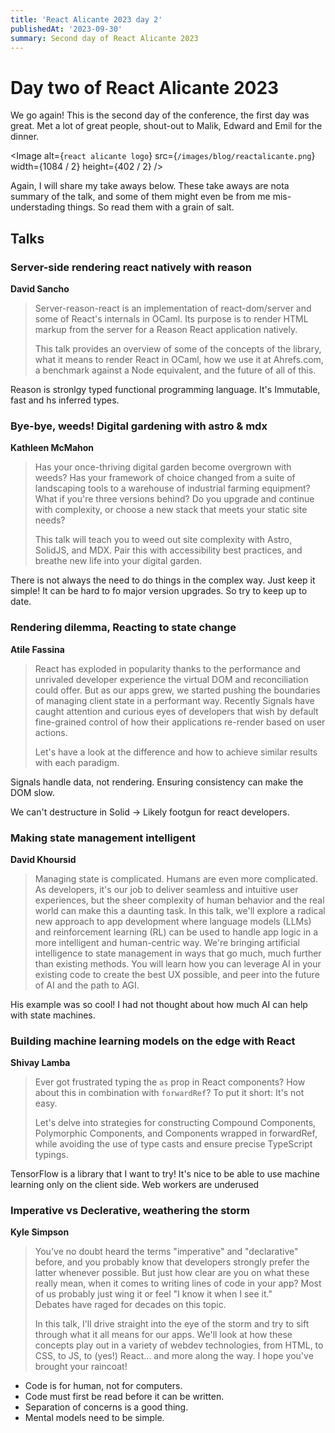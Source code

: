 ```yaml
---
title: 'React Alicante 2023 day 2'
publishedAt: '2023-09-30'
summary: Second day of React Alicante 2023
---
```


# Day two of React Alicante 2023

We go again!
This is the second day of the conference, the first day was great. Met a lot of great people, shout-out to Malik, Edward and Emil for the dinner.

<Image
	alt={`react alicante logo`}
	src={`/images/blog/reactalicante.png`}
	width={1084 / 2}
	height={402 / 2}
/>

Again, I will share my take aways below. These take aways are nota summary of the talk, and some of them might even be from me mis-understading things.
So read them with a grain of salt.

## Talks

### Server-side rendering react natively with reason

**David Sancho**

> Server-reason-react is an implementation of react-dom/server and some of React's internals in OCaml. Its purpose is to render HTML markup from the server for a Reason React application natively.
>
> This talk provides an overview of some of the concepts of the library, what it means to render React in OCaml, how we use it at Ahrefs.com, a benchmark against a Node equivalent, and the future of all of this.

Reason is stronlgy typed functional programming language.
It's Immutable, fast and hs inferred types.

### Bye-bye, weeds! Digital gardening with astro & mdx

**Kathleen McMahon**

> Has your once-thriving digital garden become overgrown with weeds? Has your framework of choice changed from a suite of landscaping tools to a warehouse of industrial farming equipment? What if you're three versions behind? Do you upgrade and continue with complexity, or choose a new stack that meets your static site needs?
>
> This talk will teach you to weed out site complexity with Astro, SolidJS, and MDX. Pair this with accessibility best practices, and breathe new life into your digital garden.

There is not always the need to do things in the complex way. Just keep it simple!
It can be hard to fo major version upgrades. So try to keep up to date.

### Rendering dilemma, Reacting to state change

**Atile Fassina**

> React has exploded in popularity thanks to the performance and unrivaled developer experience the virtual DOM and reconciliation could offer. But as our apps grew, we started pushing the boundaries of managing client state in a performant way. Recently Signals have caught attention and curious eyes of developers that wish by default fine-grained control of how their applications re-render based on user actions.
>
> Let's have a look at the difference and how to achieve similar results with each paradigm.

Signals handle data, not rendering.
Ensuring consistency can make the DOM slow.

We can't destructure in Solid -> Likely footgun for react developers.

### Making state management intelligent

**David Khoursid**

> Managing state is complicated. Humans are even more complicated. As developers, it's our job to deliver seamless and intuitive user experiences, but the sheer complexity of human behavior and the real world can make this a daunting task. In this talk, we'll explore a radical new approach to app development where language models (LLMs) and reinforcement learning (RL) can be used to handle app logic in a more intelligent and human-centric way. We're bringing artificial intelligence to state management in ways that go much, much further than existing methods.
> You will learn how you can leverage AI in your existing code to create the best UX possible, and peer into the future of AI and the path to AGI.

His example was so cool! I had not thought about how much AI can help with state machines.

### Building machine learning models on the edge with React

**Shivay Lamba**

> Ever got frustrated typing the `as` prop in React components? How about this in combination with `forwardRef`? To put it short: It's not easy.
>
> Let's delve into strategies for constructing Compound Components, Polymorphic Components, and Components wrapped in forwardRef, while avoiding the use of type casts and ensure precise TypeScript typings.

TensorFlow is a library that I want to try!
It's nice to be able to use machine learning only on the client side.
Web workers are underused

### Imperative vs Declerative, weathering the storm

**Kyle Simpson**

> You've no doubt heard the terms "imperative" and "declarative" before, and you probably know that developers strongly prefer the latter whenever possible. But just how clear are you on what these really mean, when it comes to writing lines of code in your app? Most of us probably just wing it or feel "I know it when I see it."  
> Debates have raged for decades on this topic.
>
> In this talk, I'll drive straight into the eye of the storm and try to sift through what it all means for our apps. We'll look at how these concepts play out in a variety of webdev technologies, from HTML, to CSS, to JS, to (yes!) React... and more along the way. I hope you've brought your raincoat!

-   Code is for human, not for computers.
-   Code must first be read before it can be written.
-   Separation of concerns is a good thing.
-   Mental models need to be simple.
